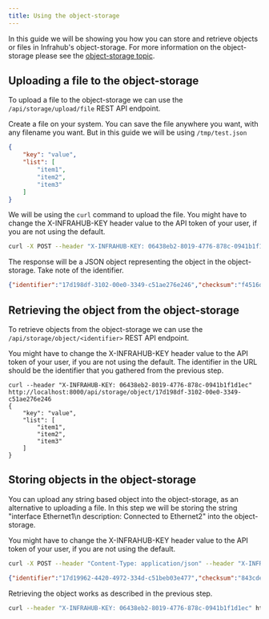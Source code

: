 ```yaml
---
title: Using the object-storage
---
```


In this guide we will be showing you how you can store and retrieve objects or files in Infrahub's object-storage.
For more information on the object-storage please see the [object-storage topic](/topics/object-storage).

## Uploading a file to the object-storage

To upload a file to the object-storage we can use the `/api/storage/upload/file` REST API endpoint.

Create a file on your system. You can save the file anywhere you want, with any filename you want. But in this guide we will be using `/tmp/test.json`

```json
{
    "key": "value",
    "list": [
        "item1",
        "item2",
        "item3"
    ]
}
```

We will be using the `curl` command to upload the file. You might have to change the X-INFRAHUB-KEY header value to the API token of your user, if you are not using the default.

```sh
curl -X POST --header "X-INFRAHUB-KEY: 06438eb2-8019-4776-878c-0941b1f1d1ec" http://localhost:8000/api/storage/upload/file -F file=@/tmp/test.json
```

The response will be a JSON object representing the object in the object-storage. Take note of the identifier.

```json
{"identifier":"17d198df-3102-00e0-3349-c51ae276e246","checksum":"f4516d51f2c894fc47df1782c6661ebc"}
```

## Retrieving the object from the object-storage

To retrieve objects from the object-storage we can use the `/api/storage/object/<identifier>` REST API endpoint.

You might have to change the X-INFRAHUB-KEY header value to the API token of your user, if you are not using the default. The identifier in the URL should be the identifier that you gathered from the previous step.

```curl
curl --header "X-INFRAHUB-KEY: 06438eb2-8019-4776-878c-0941b1f1d1ec" http://localhost:8000/api/storage/object/17d198df-3102-00e0-3349-c51ae276e246
{
    "key": "value",
    "list": [
        "item1",
        "item2",
        "item3"
    ]
}
```

## Storing objects in the object-storage

You can upload any string based object into the object-storage, as an alternative to uploading a file.
In this step we will be storing the string "interface Ethernet1\n  description: Connected to Ethernet2" into the object-storage.

You might have to change the X-INFRAHUB-KEY header value to the API token of your user, if you are not using the default.

```sh
curl -X POST --header "Content-Type: application/json" --header "X-INFRAHUB-KEY: 06438eb2-8019-4776-878c-0941b1f1d1ec" http://localhost:8000/api/storage/upload/content --data '{"content": "interface Ethernet1\n  description: Connected to Ethernet2"}'
```

```json
{"identifier":"17d19962-4420-4972-334d-c51beb03e477","checksum":"843cde3df258ab3027618712952499cd"}
```

Retrieving the object works as described in the previous step.

```sh
curl --header "X-INFRAHUB-KEY: 06438eb2-8019-4776-878c-0941b1f1d1ec" http://localhost:8000/api/storage/object/17d19962-4420-4972-334d-c51beb03e477
```
